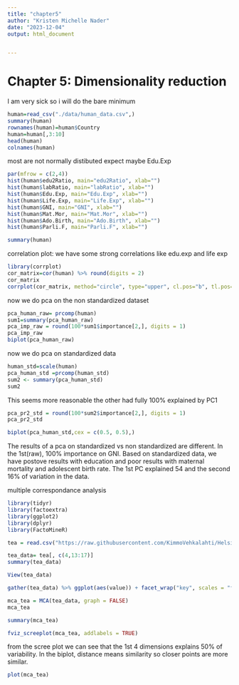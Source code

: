 ```yaml
---
title: "chapter5"
author: "Kristen Michelle Nader"
date: "2023-12-04"
output: html_document


---
```


# Chapter 5: Dimensionality reduction

I am very sick so i will do the bare minimum
```r

human=read_csv("./data/human_data.csv",)
summary(human)
rownames(human)=human$Country
human=human[,3:10]
head(human)
colnames(human)
```
most are not  normally distibuted expect maybe Edu.Exp
```r
par(mfrow = c(2,4))
hist(human$edu2Ratio, main="edu2Ratio", xlab="")
hist(human$labRatio, main="labRatio", xlab="")
hist(human$Edu.Exp, main="Edu.Exp", xlab="")
hist(human$Life.Exp, main="Life.Exp", xlab="")
hist(human$GNI, main="GNI", xlab="")
hist(human$Mat.Mor, main="Mat.Mor", xlab="")
hist(human$Ado.Birth, main="Ado.Birth", xlab="")
hist(human$Parli.F, main="Parli.F", xlab="")
```

```r
summary(human)
```

correlation plot: we have some strong correlations like edu.exp and life exp 

```r
library(corrplot)
cor_matrix=cor(human) %>% round(digits = 2)
cor_matrix
corrplot(cor_matrix, method="circle", type="upper", cl.pos="b", tl.pos="d", tl.cex = 0.6)
```
now we do pca on the non standardized dataset
```r
pca_human_raw= prcomp(human)
sum1=summary(pca_human_raw)
pca_imp_raw = round(100*sum1$importance[2,], digits = 1)
pca_imp_raw
biplot(pca_human_raw)
```
now we do pca on standardized data
```r
human_std=scale(human)
pca_human_std =prcomp(human_std)
sum2 <- summary(pca_human_std)
sum2
```
This seems more reasonable the other had fully 100% explained by PC1
```r
pca_pr2_std = round(100*sum2$importance[2,], digits = 1)
pca_pr2_std
```
```r
biplot(pca_human_std,cex = c(0.5, 0.5),)
```
The results of a pca on standardized vs non standardized are different. In the 1st(raw), 100% importance on GNI.
Based on standardized data, we have postove results with education and poor results  with maternal mortality and adolescent birth rate. The 1st PC explained 54 and the second 16% of variation in the data. 

multiple correspondance analysis
```r
library(tidyr)
library(factoextra)
library(ggplot2)
library(dplyr)
library(FactoMineR)
```
```r
tea = read.csv("https://raw.githubusercontent.com/KimmoVehkalahti/Helsinki-Open-Data-Science/master/datasets/tea.csv", stringsAsFactors = TRUE)

tea_data= tea[, c(4,13:17)]
summary(tea_data)
```
```r
View(tea_data)
```

```r
gather(tea_data) %>% ggplot(aes(value)) + facet_wrap("key", scales = "free") + geom_bar()
```
```r
mca_tea = MCA(tea_data, graph = FALSE)
mca_tea
```
```r
summary(mca_tea)
```
```r
fviz_screeplot(mca_tea, addlabels = TRUE)
```
from the scree plot we can see that the 1st 4 dimensions explains 50% of variability. In the biplot, distance means similarity so closer points are more similar. 
```r
plot(mca_tea)
```

